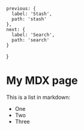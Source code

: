 

    previous: {
      label: 'Stash',
      path: 'stash'
    },
    next: {
      label: 'Search',
      path: 'search'
    }
  }

# My MDX page

This is a list in markdown:

- One
- Two
- Three

